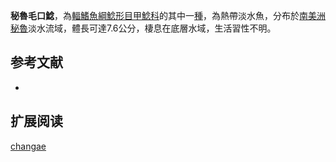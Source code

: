 {{Speciesbox
| name = 秘魯毛口鯰
| image = 
| image_width = 250px
| image_caption = 
| status = NE
| status_system = IUCN3.1
| genus = Chaetostoma
| species = changae
| authority = [[Salcedo|Salcedo]], 2006
| synonyms = 
}}

'''秘魯毛口鯰'''，為[[輻鰭魚綱|輻鰭魚綱]][[鯰形目|鯰形目]][[甲鯰科|甲鯰科]]的其中一[[種|種]]，為熱帶淡水魚，分布於[[南美洲|南美洲]][[秘魯|秘魯]]淡水流域，體長可達7.6公分，棲息在底層水域，生活習性不明。

==参考文献==
*{{FishBase_species|genus=Chaetostoma|species=changae|year=2014|month=11}}

== 扩展阅读 ==
{{refbegin}}
{{wikispecies-inline|Chaetostoma changae|秘魯毛口鯰}}
{{refend}}
{{Taxonbar|from=Q6430773}}

[[Category:毛口鯰屬|changae]]
